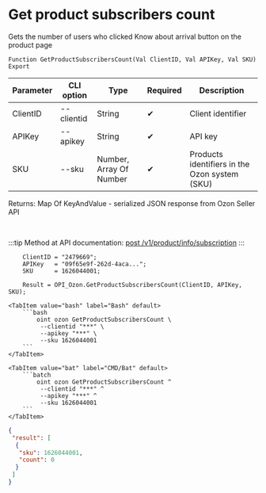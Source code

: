 ﻿---
sidebar_position: 16
description: Get product subscribers count and other functions to work with Ozon in the Open Integration Package, a free open-source integration library for 1C:Enterprise 8, OneScript and CLI
keywords: [1C, 1С, 1С:Enterprise, 1С:Enterprise 8.3, API, Integration, Services, Exchange, OneScript, CLI, Ozon]
---


# Get product subscribers count
 Gets the number of users who clicked Know about arrival button on the product page



`Function GetProductSubscribersCount(Val ClientID, Val APIKey, Val SKU) Export`

  | Parameter | CLI option | Type | Required | Description |
  |-|-|-|-|-|
  | ClientID | --clientid | String | &#x2714; | Client identifier |
  | APIKey | --apikey | String | &#x2714; | API key |
  | SKU | --sku | Number, Array Of Number | &#x2714; | Products identifiers in the Ozon system (SKU) |

  
  Returns:  Map Of KeyAndValue - serialized JSON response from Ozon Seller API

<br/>

:::tip
Method at API documentation: [post /v1/product/info/subscription](https://docs.ozon.ru/api/seller/#operation/ProductAPI_GetProductInfoSubscription)
:::
<br/>


```bsl title="1C:Enterprise/OneScript code example"
    ClientID = "2479669";
    APIKey   = "09f65e9f-262d-4aca...";
    SKU      = 1626044001;

    Result = OPI_Ozon.GetProductSubscribersCount(ClientID, APIKey, SKU);
```
 

 <Tabs>
  
    <TabItem value="bash" label="Bash" default>
        ```bash
            oint ozon GetProductSubscribersCount \
             --clientid "***" \
             --apikey "***" \
             --sku 1626044001
        ```
    </TabItem>
  
    <TabItem value="bat" label="CMD/Bat" default>
        ```batch
            oint ozon GetProductSubscribersCount ^
             --clientid "***" ^
             --apikey "***" ^
             --sku 1626044001
        ```
    </TabItem>
</Tabs>


```json title="Result"
{
 "result": [
  {
   "sku": 1626044001,
   "count": 0
  }
 ]
}
```
